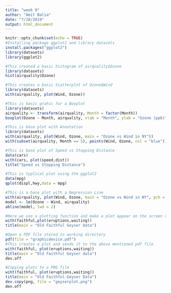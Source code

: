 ```yaml
---
title: "week 9"
author: "Amit Balia"
date: "7/28/2019"
output: html_document
---
```


```r
knitr::opts_chunk$set(echo = TRUE)
#Installing package ggplot2 and library datasets
install.packages("ggplot2")
library(datasets)
library(ggplot2)
```


```r
#This created a basic histogram of airquality$Ozone
library(datasets)
hist(airquality$Ozone)
```


```r
#This creates a basic Scatterplot of Ozone$Wind
library(datasets)
with(airquality, plot(Wind, Ozone))
```


```r
#This is basic grahic for a Boxplot 
library(datasets)
airquality <- transform(airquality, Month = factor(Month))
boxplot(Ozone ~ Month, airquality, xlab = "Month", ylab = "Ozone (ppb)")
```

```r
#This is base plot with Annotation
library(datasets)
with(airquality, plot(Wind, Ozone, main = "Ozone vs Wind in NY"))
with(subset(airquality, Month == 5), points(Wind, Ozone, col = "blue"))
```


```r
#This is base plot of Speed vs Stopping Distance
data(cars)
with(cars, plot(speed,dist))
title("Speed vs Stopping Distance")
```


```r
#This is typlical plot using the ggplot2
data(mpg)
qplot(displ,hwy,data = mpg)
```


```r
#This is a base plot with a Regression Line
with(airquality, plot(Wind, Ozone, main = "Ozone vs Wind in NY", pch = 20))
model <- lm(Ozone ~ Wind, airquality)
abline(model, lwd = 2)
```

```r
#Here we use a plotting function and make a plot appear on the screen device
with(faithful,plot(eruptions,waiting))
title(main = "Old Faithful Geyser Data")
```


```r
#Open a PDF file stored in working directory
pdf(file = "graphicdevice.pdf")
#This creates a plot and sends it to the above mentioned pdf file 
with(faithful, plot(eruptions,waiting))
title(main = "Old Faithful Geyser data")
dev.off
```

```r
#Copying plots to a PNG file 
wiht(faithful, plot(eruptions,waiting))
title(main = "Old Faithful Geyser Data")
dev.copy(png, file = "geyserplot.png")
dev.off
```

